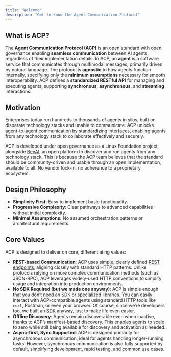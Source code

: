```yaml
---
title: "Welcome"
description: "Get to know the Agent Communication Protocol"
---
```


## What is ACP?

The **Agent Communication Protocol (ACP)** is an open standard with open governance enabling  **seamless communication** between AI agents, regardless of their implementation details. In ACP, an **agent** is a software service that communicates through multimodal messages, primarily driven by natural language. The protocol is **agnostic** to how agents function internally, specifying only the **minimum assumptions** necessary for smooth interoperability. ACP defines a **standardized RESTful API** for managing and executing agents, supporting **synchronous**, **asynchronous**, and **streaming** interactions.

## Motivation

Enterprises today run hundreds to thousands of agents in silos, built on disparate technology stacks and unable to communicate. ACP unlocks agent-to-agent communication by standardizing interfaces, enabling agents from any technology stack to collaborate effectively and securely.

ACP is developed under open governance as a Linux Foundation project, alongside [BeeAI](https://docs.beeai.dev), an open platform to discover and run agents from any technology stack. This is because the ACP team believes that the standard should be community-driven and usable through an open implementation, available to all. No vendor lock-in, no adherence to a proprietary ecosystem.

## Design Philosophy

- **Simplicity First:** Easy to implement basic functionality.
- **Progressive Complexity**: Clear pathways to advanced capabilities without initial complexity.
- **Minimal Assumptions:** No assumed orchestration patterns or architectural requirements.

## Core Values

ACP is designed to deliver on core, differentiating values:

- **REST-based Communication**: ACP uses simple, clearly defined [REST endpoints](/spec/agents-list), aligning closely with standard HTTP patterns. Unlike protocols relying on more complex communication methods (such as JSON-RPC), ACP leverages widely-used HTTP conventions to simplify usage and integration into production environments.
- **No SDK Required (but we made one anyway)**: ACP is simple enough that you don’t need an SDK or specialized libraries. You can easily interact with ACP-compatible agents using standard HTTP tools like `curl`, Postman, or even your browser. Of course, since we’re developers too, we built an [SDK](https://github.com/i-am-bee/acp/tree/main/python) anyway, just to make life even easier.
- **Offline Discovery**: Agents remain discoverable even when inactive, thanks to ACP’s manifest-based discovery. This enables agents to scale to zero while still being available for discovery and activation as needed.
- **Async-first, Sync Supported**: ACP is designed primarily for asynchronous communication, ideal for agents handling longer-running tasks. However, synchronous communication is also fully supported by default, simplifying development, rapid testing, and common use cases.

